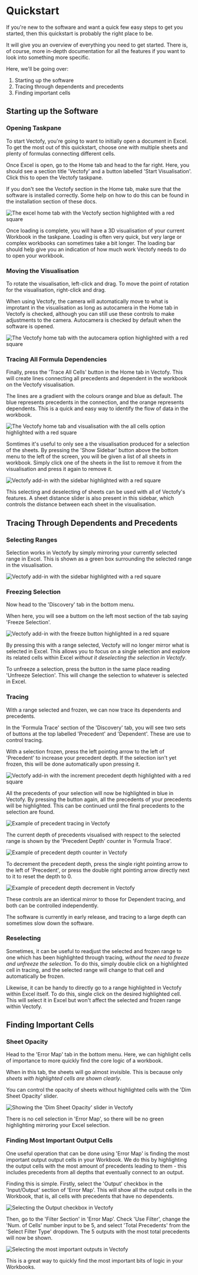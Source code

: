 # Quickstart

If you're new to the software and want a quick few easy steps to get you started, then this quickstart is probably the right place to be.

It will give you an overview of everything you need to get started. There is, of course, more in-depth documentation for all the features if you want to look into something more specific.

Here, we'll be going over:
1. Starting up the software
2. Tracing through dependents and precedents
3. Finding important cells

## Starting up the Software

### Opening Taskpane

To start Vectofy, you're going to want to initially open a document in Excel. To get the most out of this quickstart, choose one with multiple sheets and plenty of formulas connecting different cells. 

Once Excel is open, go to the Home tab and head to the far right. Here, you should see a section title 'Vectofy' and a button labelled 'Start Visualisation'. Click this to open the Vectofy taskpane.

<Info>If you don't see the Vectofy section in the Home tab, make sure that the software is installed correctly. Some help on how to do this can be found in the installation section of these docs.</Info>

<Image src="/assets/quickstart/home-vectofy-highlighted.png" alt="The excel home tab with the Vectofy section highlighted with a red square"/>

Once loading is complete, you will have a 3D visualisation of your current Workbook in the taskpane. Loading is often very quick, but very large or complex workbooks can sometimes take a bit longer. The loading bar should help give you an indication of how much work Vectofy needs to do to open your workbook.

### Moving the Visualisation

To rotate the visualisation, left-click and drag. To move the point of rotation for the visualisation, right-click and drag. 

When using Vectofy, the camera will automatically move to what is improtant in the visualisation as long as autocamera in the Home tab in Vectofy is checked, although you can still use these controls to make adjustments to the camera. Autocamera is checked by default when the software is opened.

<Image src="/assets/quickstart/autocamera.png" alt="The Vectofy home tab with the autocamera option highlighted with a red square"/>

### Tracing All Formula Dependencies

Finally, press the 'Trace All Cells' button in the Home tab in Vectofy. This will create lines connecting all precedents and dependent in the workbook on the Vectofy visualisation. 

The lines are a gradient with the colours orange and blue as default. The blue represents precedents in the connection, and the orange represents dependents. This is a quick and easy way to identify the flow of data in the workbook.

<Image src="/assets/quickstart/allcells.png" alt="The Vectofy home tab and visualisation with the all cells option highlighted with a red square"/>

Somtimes it's useful to only see a the visualisation produced for a selection of the sheets. By pressing the 'Show Sidebar' button above the bottom menu to the left of the screen, you will be given a list of all sheets in workbook. Simply click one of the sheets in the list to remove it from the visualisation and press it again to remove it.

<Image src="/assets/quickstart/allcells-sheets-deselect.png" alt="Vectofy add-in with the sidebar highlighted with a red square"/>

This selecting and deselecting of sheets can be used with all of Vectofy's features. A sheet distance slider is also present in this sidebar, which controls the distance between each sheet in the visualisation.

## Tracing Through Dependents and Precedents

### Selecting Ranges

Selection works in Vectofy by simply mirroring your currently selected range in Excel. This is shown as a green box surrounding the selected range in the visualisation.

<Image src="/assets/quickstart/select.png" alt="Vectofy add-in with the sidebar highlighted with a red square"/>

### Freezing Selection

Now head to the 'Discovery' tab in the bottom menu.

When here, you will see a buttom on the left most section of the tab saying 'Freeze Selection'.

<Image src="/assets/quickstart/freeze.png" alt="Vectofy add-in with the freeze button highlighted in a red square"/>

By pressing this with a range selected, Vectofy will no longer mirror what is selected in Excel. This allows you to focus on a single selection and explore its related cells within Excel *without it deselecting the selection in Vectofy*. 

To unfreeze a selection, press the button in the same place reading 'Unfreeze Selection'. This will change the selection to whatever is selected in Excel.

### Tracing

With a range selected and frozen, we can now trace its dependents and precedents. 

In the 'Formula Trace' section of the 'Discovery' tab, you will see two sets of buttons at the top labelled 'Precedent' and 'Dependent'. These are use to control tracing.

With a selection frozen, press the left pointing arrow to the left of 'Precedent' to increase your precedent depth. If the selection isn't yet frozen, this will be done automatically upon pressing it. 

<Image src="/assets/quickstart/prec-inc.png" alt="Vectofy add-in with the increment precedent depth highlighted with a red square"/>

All the precedents of your selection will now be highlighted in blue in Vectofy. By pressing the button again, all the precedents of your precedents will be highlighted. This can be continued  until the final precedents to the selection are found. 

<Image src="/assets/quickstart/prec.png" alt="Example of precedent tracing in Vectofy"/>

The current depth of precedents visualised with respect to the selected range is shown by the 'Precedent Depth' counter in 'Formula Trace'.

<Image src="/assets/quickstart/prec-depth.png" alt="Example of precedent depth counter in Vectofy"/>

To decrement the precedent depth, press the single right pointing arrow to the left of 'Precedent', or press the double right pointing arrow directly next to it to reset the depth to 0.

<Image src="/assets/quickstart/prec-reset.png" alt="Example of precedent depth decrement in Vectofy"/>

These controls are an identical mirror to those for Dependent tracing, and both can be controlled independently.

<Warning>The software is currently in early release, and tracing to a large depth can sometimes slow down the software.</Warning>

### Reselecting

Sometimes, it can be useful to readjust the selected and frozen range to one which has been highlighted through tracing, *without the need to freeze and unfreeze the selection*. To do this, simply double click on a highlighted cell in tracing, and the selected range will change to that cell and automatically be frozen.

Likewise, it can be handy to directly go to a range highlighted in Vectofy within Excel itself. To do this, single click on the desired highlighted cell. This will select it in Excel but won't affect the selected and frozen range within Vectofy.

## Finding Important Cells

### Sheet Opacity

Head to the 'Error Map' tab in the bottom menu. Here, we can highlight cells of importance to more quickly find the core logic of a workbook.

When in this tab, the sheets will go almost invisible. This is because only *sheets with highlighted cells are shown clearly*.

You can control the opacity of sheets without highlighted cells with the 'Dim Sheet Opacity' slider.

<Image src="/assets/quickstart/dim.png" alt="Showing the 'Dim Sheet Opacity' slider in Vectofy"/>

There is no cell selection in 'Error Map', so there will be no green highlighting mirroring your Excel selection.

### Finding Most Important Output Cells

One useful operation that can be done using 'Error Map' is finding the most important output output cells in your Workbook. We do this by highlighting the output cells with the most amount of precedents leading to them - this includes precedents from all depths that eventually connect to an output.

Finding this is simple. Firstly, select the 'Output' checkbox in the 'Input/Output' section of 'Error Map'. This will show all the output cells in the Workbook, that is, all cells with precedents that have no dependents.

<Image src="/assets/quickstart/output.png" alt="Selecting the Output checkbox in Vectofy"/>

Then, go to the 'Filter Section' in 'Error Map'. Check 'Use Filter', change the 'Num. of Cells' number input to be 5, and select 'Total Precedents' from the 'Select Filter Type' dropdown. The 5 outputs with the most total precedents will now be shown.

<Image src="/assets/quickstart/output-filter.png" alt="Selecting the most important outputs in Vectofy"/>

This is a great way to quickly find the most important bits of logic in your Workbooks.

